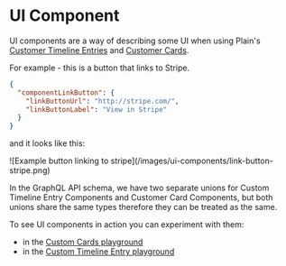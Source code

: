 
# UI Component

UI components are a way of describing some UI when using Plain's [Customer Timeline Entries](/custom-timeline-entries)
and [Customer Cards](/customer-cards).

For example - this is a button that links to Stripe.

```json
{
  "componentLinkButton": {
    "linkButtonUrl": "http://stripe.com/",
    "linkButtonLabel": "View in Stripe"
  }
}
```

and it looks like this:

<ImageContainer withBorder={true}>
  ![Example button linking to stripe](/images/ui-components/link-button-stripe.png)
</ImageContainer>

In the GraphQL API schema, we have two separate unions for Custom Timeline Entry Components and Customer Card
Components, but both unions share the same types therefore they can be treated as the same.

To see UI components in action you can experiment with them:

- in the [Custom Cards playground](https://app.plain.com/developer/customer-cards-playground/)
- in the [Custom Timeline Entry playground](https://app.plain.com/developer/custom-timeline-entry-playground/)
